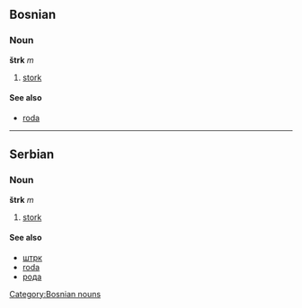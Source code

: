 ==Bosnian==
===Noun===
'''štrk''' ''m''
#[[stork]]
====See also====
*[[roda]]
[[Category:Bosnian nouns]]
----
==Serbian==
===Noun===
'''štrk''' ''m''
#[[stork]]
====See also====
*[[штрк]]
*[[roda]]
*[[рода]]